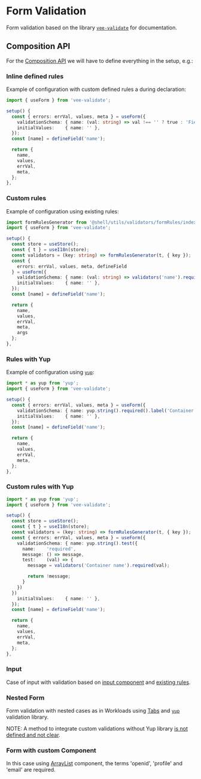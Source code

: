 
<Meta title="Foundation/Form Validation"  />

# Form Validation

Form validation based on the library [`vee-validate`](https://vee-validate.logaretm.com/v4/guide/overview/) for documentation.

## Composition API

For the [Composition API](https://vee-validate.logaretm.com/v4/guide/composition-api/getting-started/) we will have to define everything in the setup, e.g.:

### Inline defined rules

Example of configuration with custom defined rules a during declaration:

```ts
import { useForm } from 'vee-validate';

setup() {
  const { errors: errVal, values, meta } = useForm({
    validationSchema: { name: (val: string) => val !== '' ? true : 'Field is required' },
    initialValues:    { name: '' },
  });
  const [name] = defineField('name');

  return {
    name,
    values,
    errVal,
    meta,
  };
},
```

### Custom rules

Example of configuration using existing rules:

```ts
import formRulesGenerator from '@shell/utils/validators/formRules/index';
import { useForm } from 'vee-validate';

setup() {
  const store = useStore();
  const { t } = useI18n(store);
  const validators = (key: string) => formRulesGenerator(t, { key });
  const {
    errors: errVal, values, meta, defineField
  } = useForm({
    validationSchema: { name: (val: string) => validators('name').required(val) ?? true },
    initialValues:    { name: '' },
  });
  const [name] = defineField('name');

  return {
    name,
    values,
    errVal,
    meta,
    args
  };
},
```

### Rules with Yup

Example of configuration using [`yup`](https://github.com/jquense/yup):

```ts
import * as yup from 'yup';
import { useForm } from 'vee-validate';

setup() {
  const { errors: errVal, values, meta } = useForm({
    validationSchema: { name: yup.string().required().label('Container name') },
    initialValues:    { name: '' },
  });
  const [name] = defineField('name');

  return {
    name,
    values,
    errVal,
    meta,
  };
},
```

### Custom rules with Yup

```ts
import * as yup from 'yup';
import { useForm } from 'vee-validate';

setup() {
  const store = useStore();
  const { t } = useI18n(store);
  const validators = (key: string) => formRulesGenerator(t, { key });
  const { errors: errVal, values, meta } = useForm({
    validationSchema: { name: yup.string().test({
      name:    'required',
      message: () => message,
      test:    (val) => {
        message = validators('Container name').required(val);

        return !message;
      }
    })
  })
    initialValues:    { name: '' },
  });
  const [name] = defineField('name');

  return {
    name,
    values,
    errVal,
    meta,
  };
},
```

### Input

Case of input with validation based on [input component](/docs/stories-form-input--docs) and [existing rules](https://github.com/rancher/dashboard/blob/master/shell/utils/validators/formRules/index.ts).

<Canvas of={FormInput.Default} />

### Nested Form 

Form validation with nested cases as in Workloads using [Tabs](/docs/stories-components-tab--docs) and [`yup`](https://github.com/jquense/yup) validation library.

NOTE: A method to integrate custom validations without Yup library [is not defined and not clear](https://github.com/logaretm/vee-validate/discussions).

<Canvas of={FormNested.Default} />

### Form with custom Component

In this case using [ArrayList](https://rancher.github.io/storybook/?path=/docs/stories-components-arraylist--docs) component, the terms 'openid', 'profile' and 'email' are required.

<Canvas of={FormComponent.Default} />
